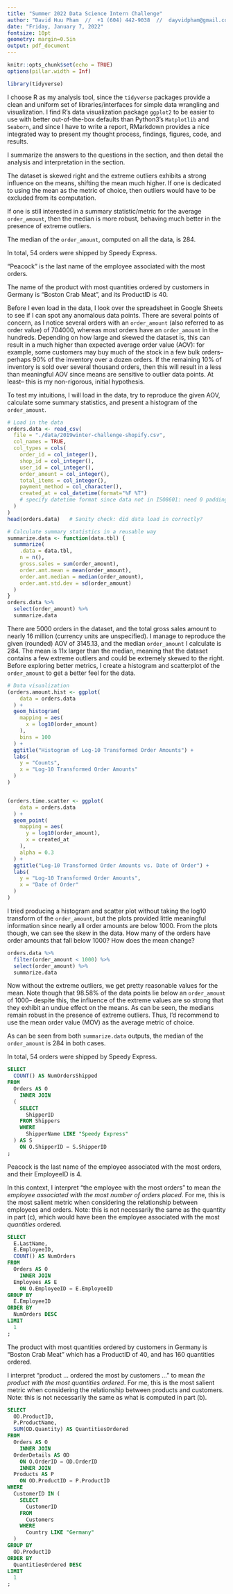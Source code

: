 ---
title: "Summer 2022 Data Science Intern Challenge"
author: "David Huu Pham  //  +1 (604) 442-9038  //  dayvidpham@gmail.com"
date: "Friday, January 7, 2022"
fontsize: 10pt
geometry: margin=0.5in
output: pdf_document
---

```{r setup, include=FALSE}
knitr::opts_chunk$set(echo = TRUE)
options(pillar.width = Inf)
```

\section{Motivations and Tooling}

```{r libraries, message=FALSE, warning=FALSE}
library(tidyverse)
```

I choose R as my analysis tool, since the `tidyverse` packages provide a clean and uniform set of libraries/interfaces for simple data wrangling and visualization. I find R's data visualization package `ggplot2` to be easier to use with better out-of-the-box defaults than Python3's `Matplotlib` and `Seaborn`, and since I have to write a report, RMarkdown provides a nice integrated way to present my thought process, findings, figures, code, and results.

I summarize the answers to the questions in the \ref{sec:summary} section, and then detail the analysis and interpretation in the \ref{sec:analysis} section.

\section{Summary} \label{sec:summary}
\subsection{Question 1: Average Order Value (AOV) for 100 Sneaker Shops}
\subsubsection{(a) Think about what could be going wrong with our calculation. Think about a better way to evaluate this data.} The dataset is skewed right and the extreme outliers exhibits a strong influence on the means, shifting the mean much higher. If one is dedicated to using the mean as the metric of choice, then outliers would have to be excluded from its computation.

\subsubsection{(b) What metric would you report for this dataset?} If one is still interested in a summary statistic/metric for the average `order_amount`, then the median is more robust, behaving much better in the presence of extreme outliers.

\subsubsection{(c) What is its value?} The median of the `order_amount`, computed on all the data, is $284$.


\subsection{Question 2: SQL Database of Customers}
\subsubsection{(a) How many orders were shipped by Speedy Express in total?} In total, 54 orders were shipped by Speedy Express.

\subsubsection{(b) What is the last name of the employee with the most orders?} "Peacock" is the last name of the employee associated with the most orders.

\subsubsection{(c) What product was ordered the most by customers in Germany?} The name of the product with most quantities ordered by customers in Germany is "Boston Crab Meat", and its ProductID is 40.


\section{Analysis and Code} \label{sec:analysis}
\subsection{Question 1: Average Order Value (AOV) for 100 Sneaker Shops}
\subsubsection{(a) Think about what could be going wrong with our calculation. Think about a better way to evaluate this data.}
Before I even load in the data, I look over the spreadsheet in Google Sheets to see if I can spot any anomalous data points. There are several points of concern, as I notice several orders with an `order_amount` (also referred to as order value) of 704000, whereas most orders have an `order_amount` in the hundreds. Depending on how large and skewed the dataset is, this can result in a much higher than expected average order value (AOV): for example, some customers may buy much of the stock in a few bulk orders-- perhaps 90% of the inventory over a dozen orders. If the remaining 10% of inventory is sold over several thousand orders, then this will result in a less than meaningful AOV since means are sensitive to outlier data points. At least-- this is my non-rigorous, initial hypothesis.

To test my intuitions, I will load in the data, try to reproduce the given AOV, calculate some summary statistics, and present a histogram of the `order_amount`.

```{r load-and-summarize-data}
# Load in the data 
orders.data <- read_csv(
  file = "./data/2019winter-challenge-shopify.csv", 
  col_names = TRUE,
  col_types = cols(
    order_id = col_integer(),
    shop_id = col_integer(),
    user_id = col_integer(),
    order_amount = col_integer(),
    total_items = col_integer(),
    payment_method = col_character(),
    created_at = col_datetime(format="%F %T")
    # specify datetime format since data not in ISO8601: need 0 padding for single-digit hours
  )
)
head(orders.data)   # Sanity check: did data load in correctly?

# Calculate summary statistics in a reusable way
summarize.data <- function(data.tbl) {
  summarize(
    .data = data.tbl,
    n = n(),
    gross.sales = sum(order_amount),
    order.amt.mean = mean(order_amount),
    order.amt.median = median(order_amount),
    order.amt.std.dev = sd(order_amount)
  )
}
orders.data %>% 
  select(order_amount) %>%
  summarize.data
```

There are 5000 orders in the dataset, and the total gross sales amount to nearly 16 million (currency units are unspecified). I manage to reproduce the given (rounded) AOV of $3145.13$, and the median `order_amount` I calculate is $284$. The mean is 11x larger than the median, meaning that the dataset contains a few extreme outliers and could be extremely skewed to the right. Before exploring better metrics, I create a histogram and scatterplot of the `order_amount` to get a better feel for the data.

```{r data-visualization}
# Data visualization
(orders.amount.hist <- ggplot(
    data = orders.data
  ) +
  geom_histogram(
    mapping = aes(
      x = log10(order_amount)
    ),
    bins = 100
  ) +
  ggtitle("Histogram of Log-10 Transformed Order Amounts") +
  labs(
    y = "Counts",
    x = "Log-10 Transformed Order Amounts"
  )
)


(orders.time.scatter <- ggplot(
    data = orders.data
  ) + 
  geom_point(
    mapping = aes(
      y = log10(order_amount), 
      x = created_at
    ),
    alpha = 0.3
  ) +
  ggtitle("Log-10 Transformed Order Amounts vs. Date of Order") +
  labs(
    y = "Log-10 Transformed Order Amounts",
    x = "Date of Order"
  )
)
```

I tried producing a histogram and scatter plot without taking the log10 transform of the `order_amount`, but the plots provided little meaningful information since nearly all order amounts are below 1000. From the plots though, we can see the skew in the data. How many of the orders have order amounts that fall below 1000? How does the mean change?
```{r}
orders.data %>% 
  filter(order_amount < 1000) %>%
  select(order_amount) %>%
  summarize.data
```

\subsubsection{(b) What metric would you report for this dataset?}

Now without the extreme outliers, we get pretty reasonable values for the mean. Note though that 98.58% of the data points lie below an `order_amount` of 1000-- despite this, the influence of the extreme values are so strong that they exhibit an undue effect on the means. As can be seen, the medians remain robust in the presence of extreme outliers. Thus, I'd recommend to use the mean order value (MOV) as the average metric of choice.

\subsubsection{(c) What is its value?}
As can be seen from both `summarize.data` outputs, the median of the `order_amount` is $284$ in both cases.


\subsection{Question 2: SQL Database of Customers}

\subsubsection{(a) How many orders were shipped by Speedy Express in total?}

In total, 54 orders were shipped by Speedy Express.

```{SQL}
SELECT 
  COUNT() AS NumOrdersShipped
FROM 
  Orders AS O
    INNER JOIN 
  (
    SELECT 
      ShipperID 
    FROM Shippers
    WHERE 
      ShipperName LIKE "Speedy Express"
  ) AS S
    ON O.ShipperID = S.ShipperID
;
```

\subsubsection{(b) What is the last name of the employee with the most orders?}

Peacock is the last name of the employee associated with the most orders, and their EmployeeID is 4.

In this context, I interpret "the employee with the most orders" to mean *the employee associated with the most number of orders placed*. For me, this is the most salient metric when considering the relationship between employees and orders. Note: this is not necessarily the same as the quantity in part (c), which would have been the employee associated with the most *quantities* ordered.

```{SQL}
SELECT
  E.LastName,
  E.EmployeeID,
  COUNT() AS NumOrders
FROM
  Orders AS O
    INNER JOIN 
  Employees AS E
    ON O.EmployeeID = E.EmployeeID
GROUP BY
  E.EmployeeID
ORDER BY
  NumOrders DESC
LIMIT
  1
;
```


\subsubsection{(c) What product was ordered the most by customers in Germany?}

The product with most quantities ordered by customers in Germany is "Boston Crab Meat" which has a ProductID of 40, and has 160 quantities ordered.

I interpret "product ... ordered the most by customers ..." to mean *the product with the most quantities ordered*. For me, this is the most salient metric when considering the relationship between products and customers. Note: this is not necessarily the same as what is computed in part (b).

```{SQL}
SELECT
  OD.ProductID,
  P.ProductName,
  SUM(OD.Quantity) AS QuantitiesOrdered
FROM
  Orders AS O
    INNER JOIN
  OrderDetails AS OD
    ON O.OrderID = OD.OrderID
    INNER JOIN
  Products AS P
    ON OD.ProductID = P.ProductID
WHERE
  CustomerID IN (
    SELECT
      CustomerID
    FROM
      Customers
    WHERE
      Country LIKE "Germany"
  )
GROUP BY
  OD.ProductID
ORDER BY
  QuantitiesOrdered DESC
LIMIT
  1
;
```
